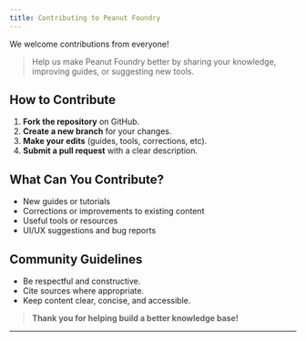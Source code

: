 ```yaml
---
title: Contributing to Peanut Foundry
---
```


We welcome contributions from everyone!  
> Help us make Peanut Foundry better by sharing your knowledge, improving guides, or suggesting new tools.

## How to Contribute

1. **Fork the repository** on GitHub.
2. **Create a new branch** for your changes.
3. **Make your edits** (guides, tools, corrections, etc).
4. **Submit a pull request** with a clear description.

## What Can You Contribute?

- New guides or tutorials
- Corrections or improvements to existing content
- Useful tools or resources
- UI/UX suggestions and bug reports

## Community Guidelines

- Be respectful and constructive.
- Cite sources where appropriate.
- Keep content clear, concise, and accessible.

> **Thank you for helping build a better knowledge base!**

---
